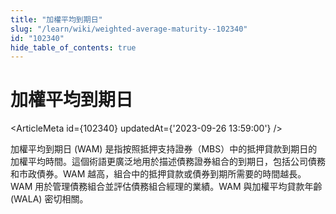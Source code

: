 ```yaml
---
title: "加權平均到期日"
slug: "/learn/wiki/weighted-average-maturity--102340"
id: "102340"
hide_table_of_contents: true
---
```



# 加權平均到期日

<ArticleMeta id={102340} updatedAt={'2023-09-26 13:59:00'} />
<div className='border-solid border-b border-t-0 my-4 border-[var(--ifm-color-gray-300)]' />

加權平均到期日 (WAM) 是指按照抵押支持證券（MBS）中的抵押貸款到期日的加權平均時間。這個術語更廣泛地用於描述債務證券組合的到期日，包括公司債務和市政債券。WAM 越高，組合中的抵押貸款或債券到期所需要的時間越長。WAM 用於管理債務組合並評估債務組合經理的業績。WAM 與加權平均貸款年齡 (WALA) 密切相關。
